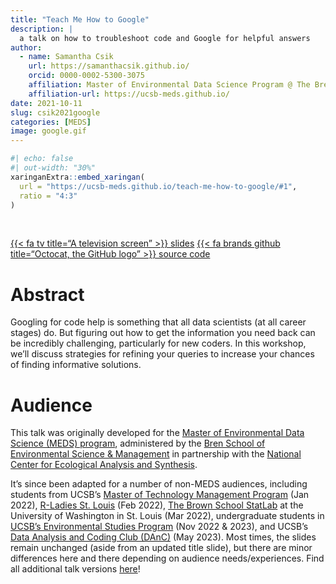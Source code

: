```yaml
---
title: "Teach Me How to Google"
description: |
  a talk on how to troubleshoot code and Google for helpful answers
author:
  - name: Samantha Csik
    url: https://samanthacsik.github.io/
    orcid: 0000-0002-5300-3075
    affiliation: Master of Environmental Data Science Program @ The Bren School (UCSB) & The National Center for Ecological Analysis and Synthesis
    affiliation-url: https://ucsb-meds.github.io/
date: 2021-10-11
slug: csik2021google
categories: [MEDS]
image: google.gif
---
```


```r
#| echo: false
#| out-width: "30%"
xaringanExtra::embed_xaringan(
  url = "https://ucsb-meds.github.io/teach-me-how-to-google/#1",
  ratio = "4:3"
)
```

<br>

::: {.center-text}
[{{< fa tv title="A television screen" >}} slides](https://ucsb-meds.github.io/teach-me-how-to-google/#1){.btn role="button" target=_blank} [{{< fa brands github title="Octocat, the GitHub logo" >}} source code](https://github.com/UCSB-MEDS/teach-me-how-to-google){.btn role="button" target=_blank}
:::

# Abstract

Googling for code help is something that all data scientists (at all career stages) do. But figuring out how to get the information you need back can be incredibly challenging, particularly for new coders. In this workshop, we’ll discuss strategies for refining your queries to increase your chances of finding informative solutions.

# Audience

This talk was originally developed for the [Master of Environmental Data Science (MEDS) program](https://ucsb-meds.github.io/), administered by the [Bren School of Environmental Science & Management](https://bren.ucsb.edu/masters-programs/master-environmental-data-science) in partnership with the [National Center for Ecological Analysis and Synthesis](https://www.nceas.ucsb.edu/).

It's since been adapted for a number of non-MEDS audiences, including students from UCSB's [Master of Technology Management Program](https://tmp.ucsb.edu/academics/master-technology-management) (Jan 2022), [R-Ladies St. Louis](https://www.meetup.com/rladies-st-louis/?_cookie-check=tJVp_VfFF4axweCV) (Feb 2022), [The Brown School StatLab](https://gwbweb.wustl.edu/News/Pages/Brown-School-StatLab-offers-statistics-support.aspx) at the University of Washington in St. Louis (Mar 2022), undergraduate students in [UCSB's Environmental Studies Program](https://samanthacsik.github.io/teach-me-how-to-google/slides/WaterData_2022-11-08.html#1) (Nov 2022 & 2023), and UCSB's [Data Analysis and Coding Club (DAnC)](https://samanthacsik.github.io/teach-me-how-to-google/slides/DAnC-2023-05-17.html#1) (May 2023). Most times, the slides remain unchanged (aside from an updated title slide), but there are minor differences here and there depending on audience needs/experiences. Find all additional talk versions [here](https://samanthacsik.github.io/teach-me-how-to-google/)!

